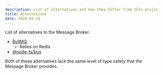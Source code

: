 ```yaml
---
description: List of alternatives and how they differ from this project
title: Alternatives
date: 2024-04-24
---
```


List of alternatives to the Message Broker.

- [BullMQ](https://docs.bullmq.io)
    - Relies on Redis
- [@node-ts/bus](https://bus.node-ts.com)

Both of these alternatives lack the same level of type safety that the Message Broker provides.

